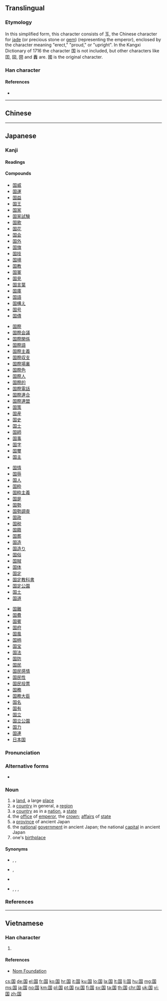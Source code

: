 {{character info/new}}
{{also|國|囯}}

==Translingual==
{{stroke order|type=animate}}
{{stroke order|type=janimate}}

===Etymology===
{{Han simp|國|f=或|t=玉}}

In this simplified form, this character consists of 玉, the Chinese character for [[jade]] (or precious stone or [[gem]]) (representing the emperor), enclosed by the character meaning "erect," "proud," or "upright". In the Kangxi Dictionary of 1716 the character 国 is not included, but other characters like 囯, 囶, 圀 and 䆐 are. 國 is the original character.

===Han character===
{{Han char|rn=31|rad=囗|as=05|sn=8|four=60103|canj=WMGI|ids=⿴囗玉}}

====References====
* {{Han ref|kx=0218.041|dkj=04752|dj=0446.070|hdz=10716.070|uh=56FD|ud=22269}}

----

==Chinese==
{{zh-see|國}}

----

==Japanese==
{{ja-kanji forms|国|國}}

===Kanji===
{{ja-kanji|grade=2|rs=囗05|style=s|kyu=國}}

====Readings====
{{ja-readings
|goon=[[こく]] (koku)
|kanon=[[こく]] (koku)
|kun=[[くに]] (kuni)
|nanori=[[くな]] (kuna), [[こ]] (ko)
}}

====Compounds====
{{der-top4|Compounds}}
* [[国威]]
* [[国運]]
* [[国益]]
* [[国王]]
* [[国家]]
* [[国家試験]]
* [[国歌]]
* [[国花]]
* [[国会]]
* [[国外]]
* [[国旗]]
* [[国技]]
* [[国境]]
* [[国教]]
* [[国軍]]
* [[国見]]
* [[国言葉]]
* [[国庫]]
* [[国語]]
* [[国構え]]
* [[国号]]
* [[国債]]
{{der-mid4}}
* [[国際]]
* [[国際会議]]
* [[国際関係]]
* [[国際語]]
* [[国際主義]]
* [[国際収支]]
* [[国際場裏]]
* [[国際色]]
* [[国際人]]
* [[国際的]]
* [[国際電話]]
* [[国際連合]]
* [[国際連盟]]
* [[国策]]
* [[国産]]
* [[国史]]
* [[国士]]
* [[国師]]
* [[国事]]
* [[国字]]
* [[国璽]]
* [[国主]]
{{der-mid4}}
* [[国情]]
* [[国辱]]
* [[国人]]
* [[国粋]]
* [[国粋主義]]
* [[国是]]
* [[国勢]]
* [[国勢調査]]
* [[国政]]
* [[国税]]
* [[国籍]]
* [[国葬]]
* [[国造]]
* [[国造り]]
* [[国俗]]
* [[国賊]]
* [[国体]]
* [[国定]]
* [[国定教科書]]
* [[国定公園]]
* [[国土]]
* [[国道]]
{{der-mid4}}
* [[国難]]
* [[国費]]
* [[国賓]]
* [[国府]]
* [[国風]]
* [[国柄]]
* [[国宝]]
* [[国法]]
* [[国防]]
* [[国民]]
* [[国民感情]]
* [[国民性]]
* [[国民投票]]
* [[国務]]
* [[国務大臣]]
* [[国名]]
* [[国有]]
* [[国立]]
* [[国立公園]]
* [[国力]]
* [[国連]]
* [[日本国]]
{{der-bottom}}

===Pronunciation===
{{ja-kanjitab|くに|yomi=k}}
{{ja-pron|yomi=k|くに|acc=o|acc_ref=DJR,NHK}}

===Alternative forms===
* {{ja-l|邦}}

===Noun===
{{ja-noun|くに|kyu=國}}

# a [[land]], a large [[place]]
# a [[country]] in general, a [[region]]
# a [[country]] as in a [[nation]], a [[state]]
# the [[office]] of [[emperor]], the [[crown]]; [[affair]]s of [[state]]
# a [[province]] of ancient Japan
# the [[national]] [[government]] in ancient Japan; the national [[capital]] in ancient Japan
# one's [[birthplace]]

====Synonyms====
* {{sense|a land}} {{ja-r|大地|だいち}}, {{ja-r|土地|とち}}, {{ja-r|陸地|りくち}}
* {{sense|nation}} {{ja-r|国家|こっか}}, {{ja-r|国土|こくど}}
* {{sense|ancient national government}} {{ja-r|国府|こくふ}}
* {{sense|birthplace}} {{ja-r|出生地|しゅっしょうち}}, {{ja-r|生国|しょうごく}}, {{ja-r|故郷|ふるさと}}, {{ja-r|故郷|こきょう}}

===References===
<references/>

----

==Vietnamese==

===Han character===
{{vi-hantu|[[quốc]]|rs=囗05}}

# {{defn|lang=vi|sort=囗05}}

====References====
* [http://nomfoundation.org/common/nom_details.php?codepoint=56fd Nom Foundation]

[[cs:国]]
[[de:国]]
[[el:国]]
[[fr:国]]
[[ko:国]]
[[hr:国]]
[[it:国]]
[[ku:国]]
[[lo:国]]
[[la:国]]
[[lt:国]]
[[li:国]]
[[hu:国]]
[[mg:国]]
[[ms:国]]
[[ja:国]]
[[no:国]]
[[km:国]]
[[pl:国]]
[[pt:国]]
[[ru:国]]
[[fi:国]]
[[sv:国]]
[[ta:国]]
[[th:国]]
[[chr:国]]
[[uk:国]]
[[vi:国]]
[[zh:国]]